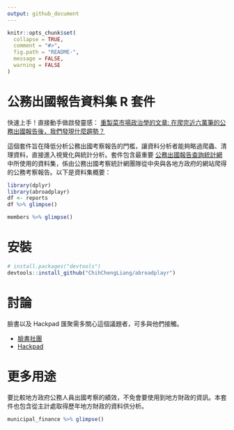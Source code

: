 ```yaml
---
output: github_document
---
```


<!-- README.md is generated from README.Rmd. Please edit that file -->

```r
knitr::opts_chunk$set(
  collapse = TRUE,
  comment = "#>",
  fig.path = "README-",
  message = FALSE,
  warning = FALSE
)

```

# 公務出國報告資料集 R 套件

快速上手！直接動手做啟發靈感： [重製菜市場政治學的文章: 在爬完近六萬筆的公務出國報告後，我們發現什麼趨勢？](https://github.com/ChihChengLiang/reproduce_gov_travel_reports)

這個套件旨在降低分析公務出國考察報告的門檻，讓資料分析者能夠略過爬蟲、清理資料，直接進入視覺化與統計分析。套件包含最重要 [公務出國報告查詢統計網](http://catding.twbbs.org/report/index.php) 中所使用的資料集，係由公務出國考察統計網團隊從中央與各地方政府的網站爬得的公務考察報告。以下是資料集概要： 

```r
library(dplyr)
library(abroadplayr)
df <- reports
df %>% glimpse()
```

```r
members %>% glimpse()
```


# 安裝

```r
# install.packages("devtools")
devtools::install_github("ChihChengLiang/abroadplayr")
```

# 討論

臉書以及 Hackpad 匯聚需多關心這個議題者，可多與他們接觸。

- [臉書社團](https://www.facebook.com/groups/1125748634116081/)
- [Hackpad](https://g0v.hackpad.com/E0G6gZDQ2ZZ)

# 更多用途

要比較地方政府公務人員出國考察的績效，不免會要使用到地方財政的資訊。本套件也包含從主計處取得歷年地方財政的資料供分析。

```r
municipal_finance %>% glimpse()
```
